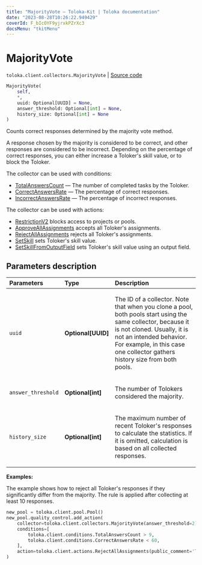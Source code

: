 ```yaml
---
title: "MajorityVote — Toloka-Kit | Toloka documentation"
date: "2023-08-28T10:26:22.949429"
coverId: F_bIcOYF9yjrxkPZrXc3
docsMenu: "tkitMenu"
---
```


# MajorityVote

`toloka.client.collectors.MajorityVote` | [Source code](https://github.com/Toloka/toloka-kit/blob/v1.2.1/src/client/collectors.py#L401)

```python
MajorityVote(
    self,
    *,
    uuid: Optional[UUID] = None,
    answer_threshold: Optional[int] = None,
    history_size: Optional[int] = None
)
```

Counts correct responses determined by the majority vote method.

A response chosen by the majority is considered to be correct, and other responses are considered to be incorrect.
Depending on the percentage of correct responses, you can either increase a Toloker's skill value, or to block the Toloker.

The collector can be used with conditions:
* [TotalAnswersCount](/docs/toloka-kit/reference/toloka.client.conditions.TotalAnswersCount) — The number of completed tasks by the Toloker.
* [CorrectAnswersRate](/docs/toloka-kit/reference/toloka.client.conditions.CorrectAnswersRate) — The percentage of correct responses.
* [IncorrectAnswersRate](/docs/toloka-kit/reference/toloka.client.conditions.IncorrectAnswersRate) — The percentage of incorrect responses.

The collector can be used with actions:
* [RestrictionV2](/docs/toloka-kit/reference/toloka.client.actions.RestrictionV2) blocks access to projects or pools.
* [ApproveAllAssignments](/docs/toloka-kit/reference/toloka.client.actions.ApproveAllAssignments) accepts all Toloker's assignments.
* [RejectAllAssignments](/docs/toloka-kit/reference/toloka.client.actions.RejectAllAssignments) rejects all Toloker's assignments.
* [SetSkill](/docs/toloka-kit/reference/toloka.client.actions.SetSkill) sets Toloker's skill value.
* [SetSkillFromOutputField](/docs/toloka-kit/reference/toloka.client.actions.SetSkillFromOutputField) sets Toloker's skill value using an output field.

## Parameters description

| Parameters | Type | Description |
| :----------| :----| :-----------|
`uuid`|**Optional\[UUID\]**|<p>The ID of a collector. Note that when you clone a pool, both pools start using the same collector, because it is not cloned. Usually, it is not an intended behavior. For example, in this case one collector gathers history size from both pools.</p>
`answer_threshold`|**Optional\[int\]**|<p>The number of Tolokers considered the majority.</p>
`history_size`|**Optional\[int\]**|<p>The maximum number of recent Toloker's responses to calculate the statistics. If it is omitted, calculation is based on all collected responses.</p>

**Examples:**

The example shows how to reject all Toloker's responses if they significantly differ from the majority. The rule is applied after collecting at least 10 responses.

```python
new_pool = toloka.client.pool.Pool()
new_pool.quality_control.add_action(
    collector=toloka.client.collectors.MajorityVote(answer_threshold=2),
    conditions=[
        toloka.client.conditions.TotalAnswersCount > 9,
        toloka.client.conditions.CorrectAnswersRate < 60,
    ],
    action=toloka.client.actions.RejectAllAssignments(public_comment='Too low quality')
)
```